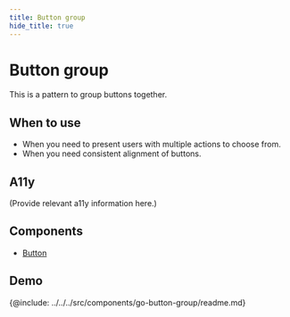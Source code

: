 ```yaml
---
title: Button group
hide_title: true
---
```



# Button group

<!-- Description -->

This is a pattern to group buttons together.

## When to use

- When you need to present users with multiple actions to choose from.
- When you need consistent alignment of buttons.

## A11y

(Provide relevant a11y information here.)

## Components

- [Button](../components/go-button)

<!-- Demos, tips, variations, use cases -->

## Demo

<Demo code={demoSource} />

<!-- API -->

{@include: ../../../src/components/go-button-group/readme.md}
